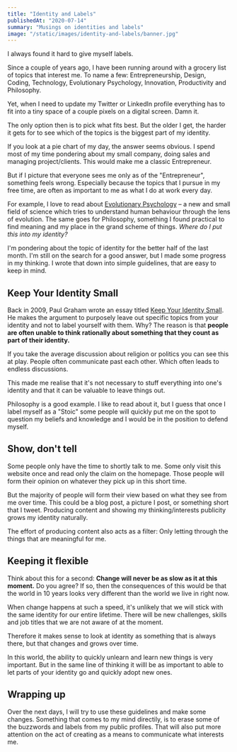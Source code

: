 ```yaml
---
title: "Identity and Labels"
publishedAt: "2020-07-14"
summary: "Musings on identities and labels"
image: "/static/images/identity-and-labels/banner.jpg"
---
```


I always found it hard to give myself labels.

Since a couple of years ago, I have been running around with a grocery list of topics that interest me. To name a few: Entrepreneurship, Design, Coding, Technology, Evolutionary Psychology, Innovation, Productivity and Philosophy.

Yet, when I need to update my Twitter or LinkedIn profile everything has to fit into a tiny space of a couple pixels on a digital screen. Damn it.

The only option then is to pick what fits best. But the older I get, the harder it gets for to see which of the topics is the biggest part of my identity.

If you look at a pie chart of my day, the answer seems obvious. I spend most of my time pondering about my small company, doing sales and managing project/clients. This would make me a classic Entrepreneur.

But if I picture that everyone sees me only as of the "Entrepreneur", something feels wrong. Especially because the topics that I pursue in my free time, are often as important to me as what I do at work every day.

For example, I love to read about [Evolutionary Psychology](https://www.cep.ucsb.edu/primer.html) – a new and small field of science which tries to understand human behaviour through the lens of evolution. The same goes for Philosophy, something I found practical to find meaning and my place in the grand scheme of things. _Where do I put this into my identity?_

I'm pondering about the topic of identity for the better half of the last month. I'm still on the search for a good answer, but I made some progress in my thinking. I wrote that down into simple guidelines, that are easy to keep in mind.

## Keep Your Identity Small

Back in 2009, Paul Graham wrote an essay titled [Keep Your Identity Small](http://www.paulgraham.com/identity.html). He makes the argument to purposely leave out specific topics from your identity and not to label yourself with them. Why? The reason is that **people are often unable to think rationally about something that they count as part of their identity.**

If you take the average discussion about religion or politics you can see this at play. People often communicate past each other. Which often leads to endless discussions.

This made me realise that it's not necessary to stuff everything into one's identity and that it can be valuable to leave things out.

Philosophy is a good example. I like to read about it, but I guess that once I label myself as a "Stoic" some people will quickly put me on the spot to question my beliefs and knowledge and I would be in the position to defend myself.

## Show, don't tell

Some people only have the time to shortly talk to me. Some only visit this website once and read only the claim on the homepage. Those people will form their opinion on whatever they pick up in this short time.

But the majority of people will form their view based on what they see from me over time. This could be a blog post, a picture I post, or something short that I tweet. Producing content and showing my thinking/interests publicity grows my identity naturally.

The effort of producing content also acts as a filter: Only letting through the things that are meaningful for me.

## Keeping it flexible

Think about this for a second: **Change will never be as slow as it at this moment.** Do you agree? If so, then the consequences of this would be that the world in 10 years looks very different than the world we live in right now.

When change happens at such a speed, it's unlikely that we will stick with the same identity for our entire lifetime. There will be new challenges, skills and job titles that we are not aware of at the moment.

Therefore it makes sense to look at identity as something that is always there, but that changes and grows over time.

In this world, the ability to quickly unlearn and learn new things is very important. But in the same line of thinking it willl be as important to able to let parts of your identity go and quickly adopt new ones.

## Wrapping up

Over the next days, I will try to use these guidelines and make some changes. Something that comes to my mind directily, is to erase some of the buzzwords and labels from my public profiles. That will also put more attention on the act of creating as a means to communicate what interests me.
